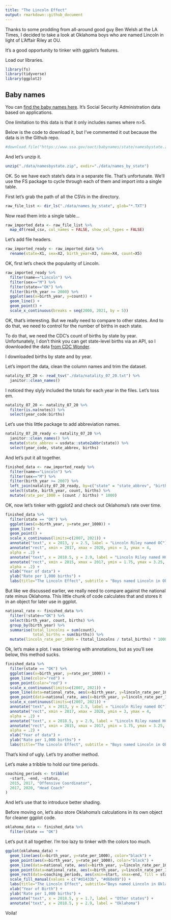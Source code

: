 ```yaml
---
title: "The Lincoln Effect"
output: rmarkdown::github_document
---
```


Thanks to some prodding from all-around good guy Ben Welsh at the LA Times, I decided to take a look at Oklahoma boys who are named Lincoln in light of L'Affair Riley at OU. 

It's a good opportunity to tinker with ggplot's features. 

Load our libraries. 

```r
library(fs)
library(tidyverse)
library(ggplot2)
```

## Baby names

You can [find the baby names here](https://catalog.data.gov/dataset/baby-names-from-social-security-card-applications-state-and-district-of-columbia-data). It's Social Security Administration data based on applications.

One limitation to this data is that it only includes names where n>5. 

Below is the code to download it, but I've commented it out because the data is in the Github repo. 

```r
#download.file("https://www.ssa.gov/oact/babynames/state/namesbystate.zip", destfile="./data/namesbystate.zip")
```

And let's unzip it. 

```r
unzip("./data/namesbystate.zip", exdir="./data/names_by_state")
```

OK. So we have each state's data in a separate file. That's unfortunate. We'll use the FS package to cycle through each of them and import into a single table. 

First let's grab the path of all the CSVs in the directory. 

```r
raw_file_list <- dir_ls("./data/names_by_state", glob="*.TXT") 
```

Now read them into a single table...


```r
raw_imported_data <- raw_file_list %>%
  map_df(read_csv, col_names = FALSE, show_col_types = FALSE)
```

Let's add file headers. 

```r
raw_imported_ready <- raw_imported_data %>%
  rename(state=X1, sex=X2, birth_year=X3, name=X4, count=X5) 
```


OK, first let's check the popularity of Lincoln. 

```r
raw_imported_ready %>%
  filter(name=="Lincoln") %>%
  filter(sex=="M") %>%
  filter(state=="OK") %>%
  filter(birth_year >= 2000) %>%
  ggplot(aes(x=birth_year, y=count)) + 
  geom_line() +
  geom_point() + 
  scale_x_continuous(breaks = seq(2000, 2021, by = 5))

```




OK, that's interesting. But we really need to compare to other states. And to do that, we need to control for the number of births in each state.

To do that, we need the CDC's count of births by state by year. Unfortunately, I don't think you can get state-level births via an API, so I downloaded the data [from CDC Wonder](https://wonder.cdc.gov/). 

I downloaded births by state and by year. 

Let's import the data, clean the column names and trim the dataset.


```r
natality_07_20 <- read_tsv("./data/natality_07_20.txt") %>%
  janitor::clean_names() 
```
I noticed they slyly included the totals for each year in the files. Let's toss em. 

```r
natality_07_20 <- natality_07_20 %>%
  filter(is.na(notes)) %>%
  select(year_code:births) 
```

Let's use this little package to add abbreviation names. 

```r
natality_07_20_ready <- natality_07_20 %>%
  janitor::clean_names() %>%
  mutate(state_abbrev = usdata::state2abbr(state)) %>%
  select(year_code, state_abbrev, births)
```

And let's put it all together. 

```r
finished_data <- raw_imported_ready %>%
  filter(name=="Lincoln") %>%
  filter(sex=="M") %>%
  filter(birth_year >= 2007) %>%
  left_join(natality_07_20_ready, by=c("state" = "state_abbrev", "birth_year" = "year_code")) %>%
  select(state, birth_year, count, births) %>%
  mutate(rate_per_1000 = (count / births) * 1000) 
```

OK, now let's tinker with ggplot2 and check out Oklahoma's rate over time. 

```r
finished_data %>%
  filter(state == "OK") %>%
  ggplot(aes(x=birth_year, y=rate_per_1000)) +
  geom_line() + 
  geom_point() +
  scale_x_continuous(limits=c(2007, 2021)) +
  annotate("text", x = 2013, y = 2.5, label = "Lincoln Riley named OC") + 
  annotate("rect", xmin = 2017, xmax = 2020, ymin = 3, ymax = 4,
  alpha = .2) + 
  annotate("text", x = 2018.5, y = 2.9, label = "Lincoln Riley named HC") +
  annotate("rect", xmin = 2015, xmax = 2017, ymin = 1.75, ymax = 3.25,
  alpha = .2) +
  xlab("Year of data") +
  ylab("Rate per 1,000 births") +
  labs(title="The Lincoln Effect", subtitle = "Boys named Lincoln in Oklahoma", caption="Sources: CDC, Social Security Administration")
```


But like we discussed earlier, we really need to compare against the national rate minus Oklahoma. This little chunk of code calculates that and stores it in an object for later use in ggplot. 


```r
national_rate <- finished_data %>%
  filter(!state=="OK") %>%
  select(birth_year, count, births) %>%
  group_by(birth_year) %>%
  summarise(total_lincolns = sum(count),
            total_births = sum(births)) %>%
  mutate(lincoln_rate_per_1000 = (total_lincolns / total_births) * 1000)
```


Ok, let's make a plot. I was tinkering with annotations, but as you'll see below, this method sucks.

```r
finished_data %>%
  filter(state == "OK") %>%
  ggplot(aes(x=birth_year, y=rate_per_1000)) +
  geom_line(color="red") + 
  geom_point(color="red") +
  scale_x_continuous(limits=c(2007, 2021)) +
  geom_line(data=national_rate, aes(x=birth_year, y=lincoln_rate_per_1000)) +
  geom_point(data=national_rate, aes(x=birth_year, y=lincoln_rate_per_1000)) + 
  scale_x_continuous(limits=c(2007, 2021)) +
  annotate("text", x = 2013, y = 2.5, label = "Lincoln Riley named OC") +
  annotate("rect", xmin = 2017, xmax = 2020, ymin = 3, ymax = 4,
  alpha = .2) + 
  annotate("text", x = 2018.5, y = 2.9, label = "Lincoln Riley named HC") +
  annotate("rect", xmin = 2015, xmax = 2017, ymin = 1.75, ymax = 3.25,
  alpha = .2) +
  xlab("Year of data") +
  ylab("Rate per 1,000 births") +
  labs(title="The Lincoln Effect", subtitle = "Boys named Lincoln in Oklahoma", caption="Sources: CDC, Social Security Administration")
```

That's kind of ugly. Let's try another method.


Let's make a tribble to hold our time periods. 

```r
coaching_periods <- tribble(
  ~start, ~end, ~status,
  2015, 2017, "Offensive Coordinator",
  2017, 2020, "Head Coach"
)
```

And let's use that to introduce better shading. 

Before moving on, let's also store Oklahoma's calculations in its own object for cleaner ggplot code. 


```r
oklahoma_data <- finished_data %>%
  filter(state == "OK")
```

Let's put it all together. I'm too lazy to tinker with the colors too much.

```r
ggplot(oklahoma_data) + 
  geom_line(aes(x=birth_year, y=rate_per_1000), color="black") +
  geom_point(aes(x=birth_year, y=rate_per_1000), color="black") + 
  geom_line(data=national_rate, aes(x=birth_year, y=lincoln_rate_per_1000), colour = "grey50") + 
  geom_point(data=national_rate, aes(x=birth_year, y=lincoln_rate_per_1000), colour = "grey50") + 
  geom_rect(data=coaching_periods, aes(xmin=start, xmax=end, fill = status), ymin = -Inf, ymax = Inf, alpha = 0.2) +
  scale_fill_manual(values = c("#d1433b", "#d68e89")) +
  labs(title="The Lincoln Effect", subtitle="Boys named Lincoln in Oklahoma vs. USA", caption="Sources: CDC, SSA") +
  xlab("Year of Birth") +
  ylab("Rate per 1,000 births") +
  annotate("text", x = 2018.5, y = 1.7, label = "Other states") +
  annotate("text", x = 2018.5, y = 2.9, label = "Oklahoma") 

```

Voila! 




